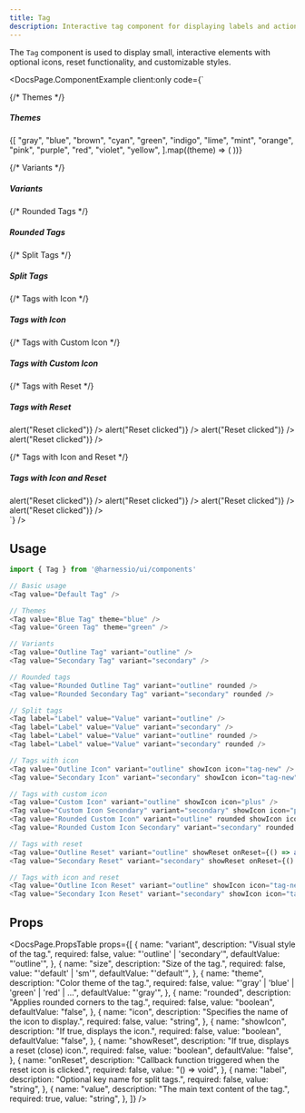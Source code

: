 ```yaml
---
title: Tag
description: Interactive tag component for displaying labels and actions
---
```


The `Tag` component is used to display small, interactive elements with optional icons, reset functionality, and customizable styles.


<DocsPage.ComponentExample
  client:only
  code={`<div className="flex flex-col gap-8">
  
{/* Themes */}

<div>
  <h5 className="text-lg font-semibold mb-3">Themes</h5>
  <div className="flex flex-wrap items-end gap-3">
    {[
      "gray",
      "blue",
      "brown",
      "cyan",
      "green",
      "indigo",
      "lime",
      "mint",
      "orange",
      "pink",
      "purple",
      "red",
      "violet",
      "yellow",
    ].map((theme) => (
      <Tag
        key={theme}
        value={theme.charAt(0).toUpperCase() + theme.slice(1)}
        theme={theme}
      />
    ))}
  </div>
</div>

{/* Variants */}

<div>
  <h5 className="text-lg font-semibold mb-3">Variants</h5>
  <div className="flex flex-wrap items-end gap-3">
    <Tag value="Outline Tag" variant="outline" />
    <Tag value="Secondary Tag" variant="secondary" />
  </div>
</div>

{/* Rounded Tags */}

<div>
  <h5 className="text-lg font-semibold mb-3">Rounded Tags</h5>
  <div className="flex flex-wrap items-end gap-3">
    <Tag value="Rounded Outline Tag" variant="outline" rounded />
    <Tag value="Rounded Secondary Tag" variant="secondary" rounded />
  </div>
</div>

{/* Split Tags */}

<div>
  <h5 className="text-lg font-semibold mb-3">Split Tags</h5>
  <div className="flex flex-wrap items-end gap-3">
    <Tag label="Label" value="Value" variant="outline" />
    <Tag label="Label" value="Value" variant="secondary" />
    <Tag label="Label" value="Value" variant="outline" rounded />
    <Tag label="Label" value="Value" variant="secondary" rounded />
  </div>
</div>

{/* Tags with Icon */}

<div>
  <h5 className="text-lg font-semibold mb-3">Tags with Icon</h5>
  <div className="flex flex-wrap items-end gap-3">
    <Tag value="Outline Icon" variant="outline" showIcon icon="tag-new" />
    <Tag value="Secondary Icon" variant="secondary" showIcon icon="tag-new" />
    <Tag
      value="Rounded Outline Icon"
      variant="outline"
      rounded
      showIcon
      icon="tag-new"
    />
    <Tag
      value="Rounded Secondary Icon"
      variant="secondary"
      rounded
      showIcon
      icon="tag-new"
    />
  </div>
</div>

{/* Tags with Custom Icon */}

<div>
  <h5 className="text-lg font-semibold mb-3">Tags with Custom Icon</h5>
  <div className="flex flex-wrap items-end gap-3">
    <Tag value="Custom Icon" variant="outline" showIcon icon="plus" />
    <Tag
      value="Custom Icon Secondary"
      variant="secondary"
      showIcon
      icon="plus"
    />
    <Tag
      value="Rounded Custom Icon"
      variant="outline"
      rounded
      showIcon
      icon="plus"
    />
    <Tag
      value="Rounded Custom Icon Secondary"
      variant="secondary"
      rounded
      showIcon
      icon="plus"
    />
  </div>
</div>

{/* Tags with Reset */}

<div>
  <h5 className="text-lg font-semibold mb-3">Tags with Reset</h5>
  <div className="flex flex-wrap items-end gap-3">
    <Tag
      value="Outline Reset"
      variant="outline"
      showReset
      onReset={() => alert("Reset clicked")}
    />
    <Tag
      value="Secondary Reset"
      variant="secondary"
      showReset
      onReset={() => alert("Reset clicked")}
    />
    <Tag
      value="Rounded Outline Reset"
      variant="outline"
      rounded
      showReset
      onReset={() => alert("Reset clicked")}
    />
    <Tag
      value="Rounded Secondary Reset"
      variant="secondary"
      rounded
      showReset
      onReset={() => alert("Reset clicked")}
    />
  </div>
</div>

{/* Tags with Icon and Reset */}

  <div>
    <h5 className="text-lg font-semibold mb-3">Tags with Icon and Reset</h5>
    <div className="flex flex-wrap items-end gap-3">
      <Tag
        value="Outline Icon Reset"
        variant="outline"
        showIcon
        icon="tag-new"
        showReset
        onReset={() => alert("Reset clicked")}
      />
      <Tag
        value="Secondary Icon Reset"
        variant="secondary"
        showIcon
        icon="tag-new"
        showReset
        onReset={() => alert("Reset clicked")}
      />
      <Tag
        value="Rounded Outline Icon Reset"
        variant="outline"
        rounded
        showIcon
        icon="tag-new"
        showReset
        onReset={() => alert("Reset clicked")}
      />
      <Tag
        value="Rounded Secondary Icon Reset"
        variant="secondary"
        rounded
        showIcon
        icon="tag-new"
        showReset
        onReset={() => alert("Reset clicked")}
      />
    </div>
  </div>
</div>`}
/>

## Usage

```typescript jsx
import { Tag } from '@harnessio/ui/components'

// Basic usage
<Tag value="Default Tag" />

// Themes
<Tag value="Blue Tag" theme="blue" />
<Tag value="Green Tag" theme="green" />

// Variants
<Tag value="Outline Tag" variant="outline" />
<Tag value="Secondary Tag" variant="secondary" />

// Rounded tags
<Tag value="Rounded Outline Tag" variant="outline" rounded />
<Tag value="Rounded Secondary Tag" variant="secondary" rounded />

// Split tags
<Tag label="Label" value="Value" variant="outline" />
<Tag label="Label" value="Value" variant="secondary" />
<Tag label="Label" value="Value" variant="outline" rounded />
<Tag label="Label" value="Value" variant="secondary" rounded />

// Tags with icon
<Tag value="Outline Icon" variant="outline" showIcon icon="tag-new" />
<Tag value="Secondary Icon" variant="secondary" showIcon icon="tag-new" />

// Tags with custom icon
<Tag value="Custom Icon" variant="outline" showIcon icon="plus" />
<Tag value="Custom Icon Secondary" variant="secondary" showIcon icon="plus" />
<Tag value="Rounded Custom Icon" variant="outline" rounded showIcon icon="plus" />
<Tag value="Rounded Custom Icon Secondary" variant="secondary" rounded showIcon icon="plus" />

// Tags with reset
<Tag value="Outline Reset" variant="outline" showReset onReset={() => alert('Reset clicked')} />
<Tag value="Secondary Reset" variant="secondary" showReset onReset={() => alert('Reset clicked')} />

// Tags with icon and reset
<Tag value="Outline Icon Reset" variant="outline" showIcon icon="tag-new" showReset onReset={() => alert('Reset clicked')} />
<Tag value="Secondary Icon Reset" variant="secondary" showIcon icon="tag-new" showReset onReset={() => alert('Reset clicked')} />
```

## Props

<DocsPage.PropsTable
  props={[
    {
      name: "variant",
      description: "Visual style of the tag.",
      required: false,
      value: "'outline' | 'secondary'",
      defaultValue: "'outline'",
    },
    {
      name: "size",
      description: "Size of the tag.",
      required: false,
      value: "'default' | 'sm'",
      defaultValue: "'default'",
    },
    {
      name: "theme",
      description: "Color theme of the tag.",
      required: false,
      value: "'gray' | 'blue' | 'green' | 'red' | ...",
      defaultValue: "'gray'",
    },
    {
      name: "rounded",
      description: "Applies rounded corners to the tag.",
      required: false,
      value: "boolean",
      defaultValue: "false",
    },
    {
      name: "icon",
      description: "Specifies the name of the icon to display.",
      required: false,
      value: "string",
    },
    {
      name: "showIcon",
      description: "If true, displays the icon.",
      required: false,
      value: "boolean",
      defaultValue: "false",
    },
    {
      name: "showReset",
      description: "If true, displays a reset (close) icon.",
      required: false,
      value: "boolean",
      defaultValue: "false",
    },
    {
      name: "onReset",
      description:
        "Callback function triggered when the reset icon is clicked.",
      required: false,
      value: "() => void",
    },
    {
      name: "label",
      description: "Optional key name for split tags.",
      required: false,
      value: "string",
    },
    {
      name: "value",
      description: "The main text content of the tag.",
      required: true,
      value: "string",
    },
  ]}
/>
